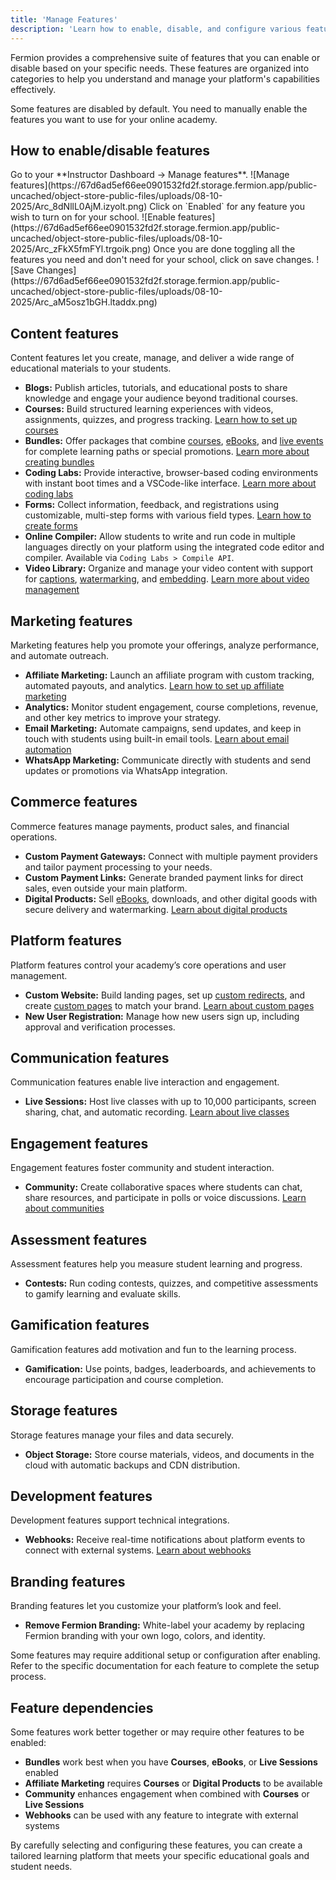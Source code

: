 ```yaml
---
title: 'Manage Features'
description: 'Learn how to enable, disable, and configure various features available to instructors on the platform.'
---
```


Fermion provides a comprehensive suite of features that you can enable or disable based on your specific needs. These features are organized into categories to help you understand and manage your platform's capabilities effectively.

<Info>
Some features are disabled by default. You need to manually enable the features you want to use for your online academy.
</Info>

## How to enable/disable features
<Steps>
    <Step title="Navigate to Manage features">
    Go to your **Instructor Dashboard → Manage features**.
    ![Manage features](https://67d6ad5ef66ee0901532fd2f.storage.fermion.app/public-uncached/object-store-public-files/uploads/08-10-2025/Arc_8dNllL0AjM.izyolt.png)
    </Step>
    <Step title="Enable features">
    Click on `Enabled` for any feature you wish to turn on for your school.
    ![Enable features](https://67d6ad5ef66ee0901532fd2f.storage.fermion.app/public-uncached/object-store-public-files/uploads/08-10-2025/Arc_zFkX5fmFYl.trgoik.png)
    </Step>
    <Step title="Save changes">
    Once you are done toggling all the features you need and don't need for your school, click on save changes.
    ![Save Changes](https://67d6ad5ef66ee0901532fd2f.storage.fermion.app/public-uncached/object-store-public-files/uploads/08-10-2025/Arc_aM5osz1bGH.ltaddx.png)
    </Step>

</Steps>

## Content features

Content features let you create, manage, and deliver a wide range of educational materials to your students.

- **Blogs:** Publish articles, tutorials, and educational posts to share knowledge and engage your audience beyond traditional courses.
- **Courses:** Build structured learning experiences with videos, assignments, quizzes, and progress tracking. [Learn how to set up courses](/setting-up-course/prerequisites)
- **Bundles:** Offer packages that combine [courses](/setting-up-course/prerequisites), [eBooks](/ebooks/introduction), and [live events](/live-classes/what-are-live-classes) for complete learning paths or special promotions. [Learn more about creating bundles](/setting-up-course/bundle)
- **Coding Labs:** Provide interactive, browser-based coding environments with instant boot times and a VSCode-like interface. [Learn more about coding labs](/creating-coding-labs/what-are-coding-labs)
- **Forms:** Collect information, feedback, and registrations using customizable, multi-step forms with various field types. [Learn how to create forms](/forms/introduction)
- **Online Compiler:** Allow students to write and run code in multiple languages directly on your platform using the integrated code editor and compiler. Available via `Coding Labs > Compile API`.
- **Video Library:** Organize and manage your video content with support for [captions](/recorded-videos/captions), [watermarking](/recorded-videos/video-watermarking), and [embedding](/recorded-videos/embed-video). [Learn more about video management](/recorded-videos/introduction)

## Marketing features

Marketing features help you promote your offerings, analyze performance, and automate outreach.

- **Affiliate Marketing:** Launch an affiliate program with custom tracking, automated payouts, and analytics. [Learn how to set up affiliate marketing](/marketing-tools/affiliate-marketing)
- **Analytics:** Monitor student engagement, course completions, revenue, and other key metrics to improve your strategy.
- **Email Marketing:** Automate campaigns, send updates, and keep in touch with students using built-in email tools. [Learn about email automation](/marketing-tools/email-automation)
- **WhatsApp Marketing:** Communicate directly with students and send updates or promotions via WhatsApp integration.

## Commerce features

Commerce features manage payments, product sales, and financial operations.

- **Custom Payment Gateways:** Connect with multiple payment providers and tailor payment processing to your needs.
- **Custom Payment Links:** Generate branded payment links for direct sales, even outside your main platform.
- **Digital Products:** Sell [eBooks](/ebooks/introduction), downloads, and other digital goods with secure delivery and watermarking. [Learn about digital products](/ebooks/introduction)

## Platform features

Platform features control your academy’s core operations and user management.

- **Custom Website:** Build landing pages, set up [custom redirects](/custom-landing-pages/custom-redirects), and create [custom pages](/custom-landing-pages/introduction) to match your brand. [Learn about custom pages](/custom-landing-pages/introduction)
- **New User Registration:** Manage how new users sign up, including approval and verification processes.

## Communication features

Communication features enable live interaction and engagement.

- **Live Sessions:** Host live classes with up to 10,000 participants, screen sharing, chat, and automatic recording. [Learn about live classes](/live-classes/what-are-live-classes)

## Engagement features

Engagement features foster community and student interaction.

- **Community:** Create collaborative spaces where students can chat, share resources, and participate in polls or voice discussions. [Learn about communities](/community/what-are-communities)

## Assessment features

Assessment features help you measure student learning and progress.

- **Contests:** Run coding contests, quizzes, and competitive assessments to gamify learning and evaluate skills.

## Gamification features

Gamification features add motivation and fun to the learning process.

- **Gamification:** Use points, badges, leaderboards, and achievements to encourage participation and course completion.

## Storage features

Storage features manage your files and data securely.

- **Object Storage:** Store course materials, videos, and documents in the cloud with automatic backups and CDN distribution.

## Development features

Development features support technical integrations.

- **Webhooks:** Receive real-time notifications about platform events to connect with external systems. [Learn about webhooks](/webhooks/what-is-webhook)

## Branding features

Branding features let you customize your platform’s look and feel.

- **Remove Fermion Branding:** White-label your academy by replacing Fermion branding with your own logo, colors, and identity.

<Warning>
Some features may require additional setup or configuration after enabling. Refer to the specific documentation for each feature to complete the setup process.
</Warning>

## Feature dependencies

Some features work better together or may require other features to be enabled:

- **Bundles** work best when you have **Courses**, **eBooks**, or **Live Sessions** enabled
- **Affiliate Marketing** requires **Courses** or **Digital Products** to be available
- **Community** enhances engagement when combined with **Courses** or **Live Sessions**
- **Webhooks** can be used with any feature to integrate with external systems

By carefully selecting and configuring these features, you can create a tailored learning platform that meets your specific educational goals and student needs.